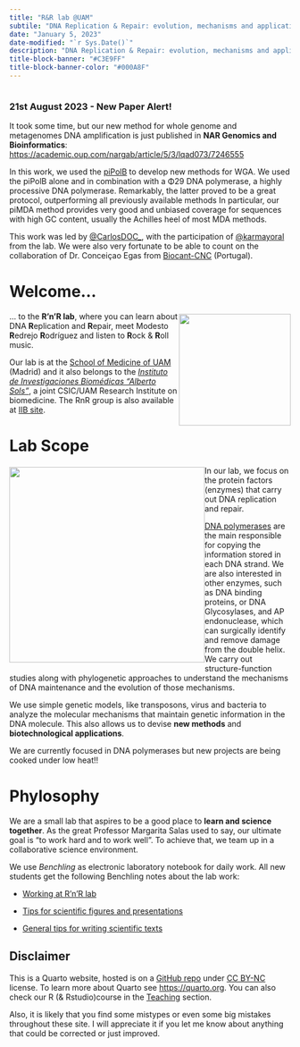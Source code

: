 ```yaml
---
title: "R&R lab @UAM"
subtile: "DNA Replication & Repair: evolution, mechanisms and applications"
date: "January 5, 2023"
date-modified: "`r Sys.Date()`"
description: "DNA Replication & Repair: evolution, mechanisms and applications"
title-block-banner: "#C3E9FF"
title-block-banner-color: "#000A8F"
---
```


```r

```

::: {.callout-important icon="false"}
### **21st August 2023 - New Paper Alert!**

It took some time, but our new method for whole genome and metagenomes DNA amplification is just published in **NAR Genomics and Bioinformatics**: <https://academic.oup.com/nargab/article/5/3/lqad073/7246555>

In this work, we used the [piPolB](polb.html#pipolb) to develop new methods for WGA. We used the piPolB alone and in combination with a Φ29 DNA polymerase, a highly processive DNA polymerase. Remarkably, the latter proved to be a great protocol, outperforming all previously available methods In particular, our piMDA method provides very good and unbiased coverage for sequences with high GC content, usually the Achilles heel of most MDA methods.

This work was led by [\@CarlosDOC\_](https://twitter.com/CarlosDOC_), with the participation of [\@karmayoral](https://twitter.com/karmayoral) from the lab. We were also very fortunate to be able to count on the collaboration of Dr. Conceiçao Egas from [Biocant-CNC](https://cnc.uc.pt/en/people/c-egas) (Portugal).
:::

# Welcome...

::: {style="float: right; position: relative; top: -10px; padding: 0px;"}
![](figs/rnr_logo.png){width="200"}
:::

... to the **R'n'R lab**, where you can learn about DNA **R**eplication and **R**epair, meet Modesto **R**edrejo **R**odríguez and listen to **R**ock & **R**oll music.

Our lab is at the [School of Medicine of UAM](https://www.uam.es/Medicina/Home/1234890379763.htm?language=en) (Madrid) and it also belongs to the [*Instituto de Investigaciones Biomédicas "Alberto Sols"*](https://www.iib.uam.es/portal/), a joint CSIC/UAM Research Institute on biomedicine. The RnR group is also available at [IIB site](https://www.iib.uam.es/portal/investigacion/grupos?p_p_id=APGIportlet_WAR_APIIBportlet_INSTANCE_2Veq&p_p_lifecycle=0&p_p_state=normal&p_p_mode=view&p_p_col_id=column-3&p_p_col_count=1&_APGIportlet_WAR_APIIBportlet_INSTANCE_2Veq_action=detail&_APGIportlet_WAR_APIIBportlet_INSTANCE_2Veq_id=1072&_APGIportlet_WAR_APIIBportlet_INSTANCE_2Veq_idJefe=4072&_APGIportlet_WAR_APIIBportlet_INSTANCE_2Veq_menu=intro).

# Lab Scope

::: {style="float: left; position: relative;  bottom: 12px;padding-right: -10px;margin:0px 0px -20px 0px"}
![](figs/rnr_short.gif){width="350"}
:::

In our lab, we focus on the protein factors (enzymes) that carry out DNA replication and repair.

[DNA polymerases](https://en.wikipedia.org/wiki/DNA_polymerase) are the main responsible for copying the information stored in each DNA strand. We are also interested in other enzymes, such as DNA binding proteins, or DNA Glycosylases, and AP endonuclease, which can surgically identify and remove damage from the double helix. We carry out structure-function studies along with phylogenetic approaches to understand the mechanisms of DNA maintenance and the evolution of those mechanisms.

We use simple genetic models, like transposons, virus and bacteria to analyze the molecular mechanisms that maintain genetic information in the DNA molecule. This also allows us to devise **new methods** and **biotechnological applications**.

We are currently focused in DNA polymerases but new projects are being cooked under low heat!!

# Phylosophy

We are a small lab that aspires to be a good place to **learn and science together**. As the great Professor Margarita Salas used to say, our ultimate goal is "to work hard and to work well". To achieve that, we team up in a collaborative science environment.

We use *Benchling* as electronic laboratory notebook for daily work. All new students get the following Benchling notes about the lab work:

-   [Working at R'n'R lab](https://benchling.com/s/etr-47XutsFffzc1OCM2s2XV?m=slm-x4fOwXnfckdZRqfcxATB)

-   [Tips for scientific figures and presentations](https://benchling.com/s/etr-AI3cNS2xBCsL1PhbPfIp?m=slm-xkMKui8oTcWQvFVzfVXe)

-   [General tips for writing scientific texts](https://benchling.com/s/etr-6IkKCxvY0T50q9lIbdFo?m=slm-XKPTSB4yxT9pDzIk56cr)

::: {.callout-tip icon="true"}
## Disclaimer

This is a Quarto website, hosted is on a [GitHub repo](https://github.com/rnrlab/rnrlab.github.io) under [CC BY-NC](https://creativecommons.org/licenses/by-nc/2.0/) license. To learn more about Quarto see [https://quarto.org](https://quarto.org/). You can also check our R (& Rstudio)course in the [Teaching](teaching.html) section.

Also, it is likely that you find some mistypes or even some big mistakes throughout these site. I will appreciate it if you let me know about anything that could be corrected or just improved.
:::
